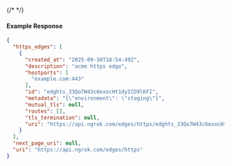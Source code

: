 {/* <!-- Code generated for API Clients. DO NOT EDIT. --> */}

#### Example Response
```json
{
  "https_edges": [
    {
      "created_at": "2025-09-30T18:54:49Z",
      "description": "acme https edge",
      "hostports": [
        "example.com:443"
      ],
      "id": "edghts_33Qo7W43c6exocHt1dyICD9lKFI",
      "metadata": "{\"environment\": \"staging\"}",
      "mutual_tls": null,
      "routes": [],
      "tls_termination": null,
      "uri": "https://api.ngrok.com/edges/https/edghts_33Qo7W43c6exocHt1dyICD9lKFI"
    }
  ],
  "next_page_uri": null,
  "uri": "https://api.ngrok.com/edges/https"
}

```